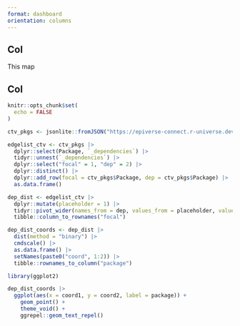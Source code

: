 ```yaml
---
format: dashboard
orientation: columns
---
```


## Col {width=20%}

::: {.card title="How to read this map?"}

This map

:::

## Col

```r
knitr::opts_chunk$set(
  echo = FALSE
)
```

```r
ctv_pkgs <- jsonlite::fromJSON("https://epiverse-connect.r-universe.dev/api/packages/")

edgelist_ctv <- ctv_pkgs |>
  dplyr::select(Package, `_dependencies`) |>
  tidyr::unnest(`_dependencies`) |>
  dplyr::select("focal" = 1, "dep" = 2) |>
  dplyr::distinct() |>
  dplyr::add_row(focal = ctv_pkgs$Package, dep = ctv_pkgs$Package) |>
  as.data.frame()
```

```r
dep_dist <- edgelist_ctv |>
  dplyr::mutate(placeholder = 1) |>
  tidyr::pivot_wider(names_from = dep, values_from = placeholder, values_fill = 0) |>
  tibble::column_to_rownames("focal")
```

```r
dep_dist_coords <- dep_dist |>
  dist(method = "binary") |>
  cmdscale() |>
  as.data.frame() |>
  setNames(paste0("coord", 1:2)) |>
  tibble::rownames_to_column("package")
```

```r
library(ggplot2)

dep_dist_coords |>
  ggplot(aes(x = coord1, y = coord2, label = package)) +
    geom_point() +
    theme_void() +
    ggrepel::geom_text_repel()
```
